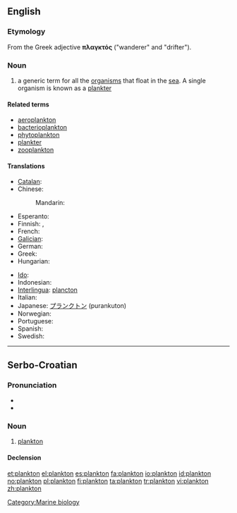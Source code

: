 {{also|Plankton}}
==English==
{{wikipedia}}
===Etymology===
From the Greek adjective '''πλαγκτός''' ("wanderer" and "drifter").

===Noun===
{{en-noun|-|s}}

# a generic term for all the [[organism]]s that float in the [[sea]]. A single organism is known as a [[plankter]]

====Related terms====
* [[aeroplankton]]
* [[bacterioplankton]]
* [[phytoplankton]]
* [[plankter]]
* [[zooplankton]]

====Translations====
{{trans-top|generic term for all the organisms that float in the sea}}
* [[Catalan]]: {{t|ca|plàncton|m}}
* Chinese:
*: Mandarin: {{t-|cmn|浮游生物|tr=fúyóu shēngwù|sc=Hani}}
* Esperanto: {{t-|eo|planktono|xs=Esperanto}}
* Finnish: {{t+|fi|plankton}}, {{t-|fi|keijusto}}
* French: {{t+|fr|plancton|m}}
* [[Galician]]: {{t|gl|plancto|m|xs=Galician}}
* German: {{t+|de|Plankton|n}}
* Greek: {{t|el|πλαγκτόν|n|tr≠plagktón}}
* Hungarian: {{t-|hu|plankton}}
{{trans-mid}}
* [[Ido]]: {{t-|io|planktono|xs=Ido}}
* Indonesian: {{t+|id|plankton|xs=Indonesian}}
* [[Interlingua]]: [[plancton]]
* Italian: {{t+|it|plancton|m}}
* Japanese: [[プランクトン]] (purankuton)
* Norwegian: {{t+|no|plankton|n}}
* Portuguese: {{t|pt|plâncton|m}}
* Spanish: {{t-|es|plancton|m}}
* Swedish: {{t-|sv|plankton|n}}
{{trans-bottom}}

[[Category:Marine biology]]

----

==Serbo-Croatian==

===Pronunciation===
* {{IPA|/plǎnktoːn/|lang=sh}}
* {{hyphenation|plank|ton}}

===Noun===
{{sh-noun|g=m|head=plànktōn|r|планктон|пла̀нкто̄н}}

# [[#English|plankton]] 

====Declension====
{{sh-decl-noun-unc
|plànktōn
|planktóna
|planktonu
|plankton
|planktone
|planktonu
|planktonom
}}

[[et:plankton]]
[[el:plankton]]
[[es:plankton]]
[[fa:plankton]]
[[io:plankton]]
[[id:plankton]]
[[no:plankton]]
[[pl:plankton]]
[[fi:plankton]]
[[ta:plankton]]
[[tr:plankton]]
[[vi:plankton]]
[[zh:plankton]]